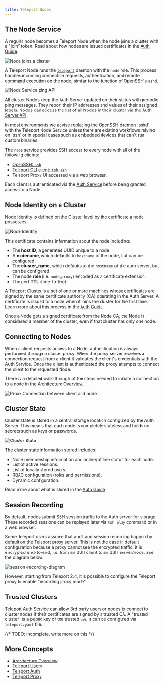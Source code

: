 ```yaml
---
title: Teleport Nodes
---
```


## The Node Service

A regular node becomes a Teleport Node when the node joins a cluster with a
"join" token. Read about how nodes are issued certificates in the
[Auth Guide](teleport-auth.mdx#issuing-node-certificates).

![Node joins a cluster](../../img/node_join.svg)

A Teleport Node runs the [`teleport`](../cli-docs.mdx#teleport) daemon with the
`node` role. This process handles incoming connection requests, authentication,
and remote command execution on the node, similar to the function of OpenSSH's
`sshd`.

![Node Service ping API](../../img/node_service_api.svg)

All cluster Nodes keep the Auth Server updated on their status with periodic
ping messages. They report their IP addresses and values of their assigned
labels. Nodes can access the list of all Nodes in their cluster via the
[Auth Server API](teleport-auth.mdx#auth-api).

<Admonition type="tip" title="Tip">
In most environments we advise replacing the OpenSSH daemon `sshd`
with the Teleport Node Service unless there are existing workflows relying
on `ssh` or in special cases such as embedded devices that can't run
custom binaries.
</Admonition>

The `node` service provides SSH access to every node with all of the following clients:

* [OpenSSH: `ssh`](../admin-guide.mdx#using-teleport-with-openssh)
* [Teleport CLI client: `tsh ssh`](../cli-docs.mdx#tsh-ssh)
* [Teleport Proxy UI](teleport-proxy.mdx#web-to-ssh-proxy) accessed via a web browser.

Each client is authenticated via the [Auth Service](teleport-auth.mdx#authentication-in-teleport) before being granted access to a Node.

## Node Identity on a Cluster

Node Identity is defined on the Cluster level by the certificate a node possesses.

![Node Identity](../../img/node_identity.svg)

This certificate contains information about the node including:

* The **host ID**, a generated UUID unique to a node
* A **nodename**, which defaults to `hostname` of the node, but can be configured.
* The **cluster_name**, which defaults to the `hostname` of the auth server, but can be configured
* The node **role** (i.e. `node,proxy`) encoded as a certificate extension
* The cert **TTL** (time-to-live)

A Teleport Cluster is a set of one or more machines whose certificates are signed
by the same certificate authority (CA) operating in the Auth Server. A
certificate is issued to a node when it joins the cluster for the first time.
Learn more about this process in the [Auth
Guide](teleport-auth.mdx#authentication-in-teleport).

<Admonition type="warning" title="Single-Node Clusters are Clusters">
Once a Node gets a signed certificate from the Node CA, the Node is considered a member of the cluster, even if that cluster has only one node.
</Admonition>

## Connecting to Nodes

When a client requests access to a Node, authentication is always performed
through a cluster proxy. When the proxy server receives a connection request
from a client it validates the client's credentials with the Auth Service. Once
the client is authenticated the proxy attempts to connect the client to the
requested Node.

There is a detailed walk-through of the steps needed to initiate a connection to
a node in the [Architecture Overview](teleport-architecture-overview.mdx).

![Proxy Connection between client and node](../../img/proxy_client_connect.svg)

## Cluster State

Cluster state is stored in a central storage location configured by the Auth
Server. This means that each node is completely stateless and holds no secrets
such as keys or passwords.

![Cluster State](../../img/cluster_state.svg)

The cluster state information stored includes:

* Node membership information and online/offline status for each node.
* List of active sessions.
* List of locally stored users.
* RBAC configuration (roles and permissions).
* Dynamic configuration.

Read more about what is stored in the [Auth Guide](teleport-auth.mdx#auth-state)

## Session Recording

By default, nodes submit SSH session traffic to the Auth server
for storage. These recorded sessions can be replayed later via `tsh play`
command or in a web browser.

Some Teleport users assume that audit and session recording happen by default
on the Teleport proxy server. This is not the case in default configuration
because a proxy cannot see the encrypted traffic, it is encrypted end-to-end,
i.e. from an SSH client to an SSH server/node, see the diagram below:

![session-recording-diagram](../../img/session-recording.svg)

However, starting from Teleport 2.4, it is possible to configure the
Teleport proxy to enable "recording proxy mode".

## Trusted Clusters

Teleport Auth Service can allow 3rd party users or nodes to connect to cluster
nodes if their certificates are signed by a trusted CA. A "trusted cluster" is
a public key of the trusted CA. It can be configured via `teleport.yaml` file.

{/* TODO: incomplete, write more on this */}

## More Concepts

* [Architecture Overview](teleport-architecture-overview.mdx)
* [Teleport Users](teleport-users.mdx)
* [Teleport Auth](teleport-auth.mdx)
* [Teleport Proxy](teleport-proxy.mdx)
